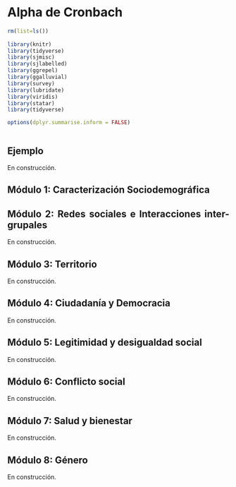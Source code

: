 # Alpha de Cronbach

<div style="text-align: justify">

```r
rm(list=ls())
 
library(knitr)
library(tidyverse)
library(sjmisc)
library(sjlabelled)
library(ggrepel)
library(ggalluvial)
library(survey)
library(lubridate)
library(viridis)
library(statar)
library(tidyverse)

options(dplyr.summarise.inform = FALSE)

```

```r



```


## Ejemplo

En construcción.


## Módulo 1: Caracterización Sociodemográfica




## Módulo 2: Redes sociales e Interacciones inter-grupales

En construcción.




## Módulo 3: Territorio

En construcción.





## Módulo 4: Ciudadanía y Democracia

En construcción.





## Módulo 5: Legitimidad y desigualdad social

En construcción.




## Módulo 6: Conflicto social

En construcción.





## Módulo 7: Salud y bienestar

En construcción.




## Módulo 8: Género

En construcción.
